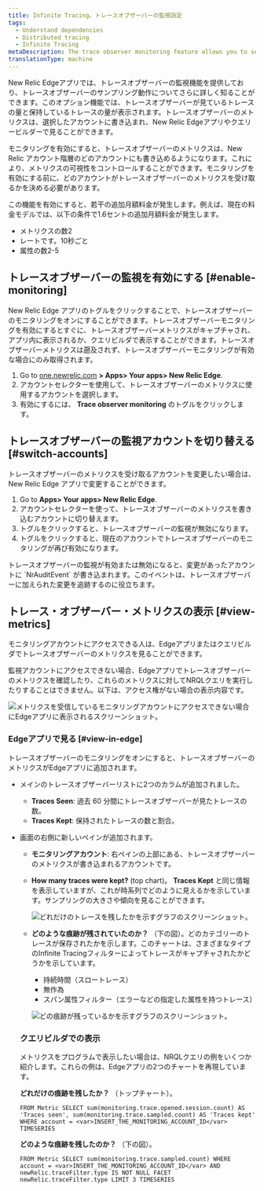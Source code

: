 ```yaml
---
title: Infinite Tracing。トレースオブザーバーの監視設定
tags:
  - Understand dependencies
  - Distributed tracing
  - Infinite Tracing
metaDescription: The trace observer monitoring feature allows you to see if New Relic is handling your traces as you expect.
translationType: machine
---
```





New Relic Edgeアプリでは、トレースオブザーバーの監視機能を提供しており、トレースオブザーバーのサンプリング動作についてさらに詳しく知ることができます。このオプション機能では、トレースオブザーバーが見ているトレースの量と保持しているトレースの量が表示されます。トレースオブザーバーのメトリクスは、選択したアカウントに書き込まれ、New Relic Edgeアプリやクエリービルダーで見ることができます。

モニタリングを有効にすると、トレースオブザーバーのメトリクスは、New Relic アカウント階層のどのアカウントにも書き込めるようになります。これにより、メトリクスの可視性をコントロールすることができます。モニタリングを有効にする前に、どのアカウントがトレースオブザーバーのメトリクスを受け取るかを決める必要があります。

<Callout variant="tip">
  この機能を有効にすると、若干の追加月額料金が発生します。例えば、現在の料金モデルでは、以下の条件で1.6セントの追加月額料金が発生します。

  * メトリクスの数2
  * レートです。10秒ごと
  * 属性の数2-5
</Callout>

## トレースオブザーバーの監視を有効にする [#enable-monitoring]

New Relic Edge アプリのトグルをクリックすることで、トレースオブザーバーのモニタリングをオンにすることができます。トレースオブザーバーモニタリングを有効にするとすぐに、トレースオブザーバーメトリクスがキャプチャされ、アプリ内に表示されるか、クエリビルダで表示することができます。トレースオブザーバーメトリクスは遡及されず、トレースオブザーバーモニタリングが有効な場合にのみ取得されます。

1. Go to [one.newrelic.com](one.newrelic.com) **> Apps> Your apps> New Relic Edge**.
2. アカウントセレクターを使用して、トレースオブザーバーのメトリクスに使用するアカウントを選択します。
3. 有効にするには、 **Trace observer monitoring** のトグルをクリックします。

## トレースオブザーバーの監視アカウントを切り替える [#switch-accounts]

トレースオブザーバーのメトリクスを受け取るアカウントを変更したい場合は、New Relic Edge アプリで変更することができます。

1. Go to **Apps> Your apps> New Relic Edge**.
2. アカウントセレクターを使って、トレースオブザーバーのメトリクスを書き込むアカウントに切り替えます。
3. トグルをクリックすると、トレースオブザーバーの監視が無効になります。
4. トグルをクリックすると、現在のアカウントでトレースオブザーバーのモニタリングが再び有効になります。

<Callout variant="tip">
  トレースオブザーバーの監視が有効または無効になると、変更があったアカウントに `NrAuditEvent` が書き込まれます。このイベントは、トレースオブザーバーに加えられた変更を追跡するのに役立ちます。
</Callout>

## トレース・オブザーバー・メトリクスの表示 [#view-metrics]

モニタリングアカウントにアクセスできる人は、Edgeアプリまたはクエリビルダでトレースオブザーバーのメトリクスを見ることができます。

監視アカウントにアクセスできない場合、Edgeアプリでトレースオブザーバーのメトリクスを確認したり、これらのメトリクスに対してNRQLクエリを実行したりすることはできません。以下は、アクセス権がない場合の表示内容です。

<img
  title="trace_observer_monitoring_no_access.png"
  alt="メトリクスを受信しているモニタリングアカウントにアクセスできない場合にEdgeアプリに表示されるスクリーンショット。"
  src={traceObserverMonitoringNoAccess}
/>

### Edgeアプリで見る [#view-in-edge]

トレースオブザーバーのモニタリングをオンにすると、トレースオブザーバーのメトリクスがEdgeアプリに追加されます。

* メインのトレースオブザーバーリストに2つのカラムが追加されました。

  * **Traces Seen**: 過去 60 分間にトレースオブザーバーが見たトレースの数。
  * **Traces Kept**: 保持されたトレースの数と割合。

* 画面の右側に新しいペインが追加されます。

  * **モニタリングアカウント**: 右ペインの上部にある、トレースオブザーバーのメトリクスが書き込まれるアカウントです。

  * **How many traces were kept?** (top chart)。 **Traces Kept** と同じ情報を表示していますが、これが時系列でどのように見えるかを示しています。サンプリングの大きさや傾向を見ることができます。

    <img
      title="how_many_traces_kept.png"
      alt="どれだけのトレースを残したかを示すグラフのスクリーンショット。"
      src={howManyTracesKept}
    />

  * **どのような痕跡が残されていたのか？** （下の図）。どのカテゴリーのトレースが保存されたかを示します。このチャートは、さまざまなタイプのInfinite Tracingフィルターによってトレースがキャプチャされたかどうかを示しています。

    * 持続時間（スロートレース）
    * 無作為
    * スパン属性フィルター（エラーなどの指定した属性を持つトレース）

    <img
      title="which_traces_kept.png"
      alt="どの痕跡が残っているかを示すグラフのスクリーンショット。"
      src={whichTracesKept}
    />

  ### クエリビルダでの表示

  メトリクスをプログラムで表示したい場合は、NRQLクエリの例をいくつか紹介します。これらの例は、Edgeアプリの2つのチャートを再現しています。

  **どれだけの痕跡を残したか？** （トップチャート）。

  ```
  FROM Metric SELECT sum(monitoring.trace.opened.session.count) AS 'Traces seen', sum(monitoring.trace.sampled.count) AS 'Traces kept' WHERE account = <var>INSERT_THE_MONITORING_ACCOUNT_ID</var> TIMESERIES
  ```

  **どのような痕跡を残したのか？** （下の図）。

  ```
  FROM Metric SELECT sum(monitoring.trace.sampled.count) WHERE account = <var>INSERT_THE_MONITORING_ACCOUNT_ID</var> AND newRelic.traceFilter.type IS NOT NULL FACET newRelic.traceFilter.type LIMIT 3 TIMESERIES
  ```
